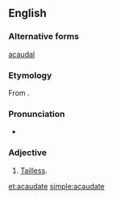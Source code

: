 ==English==

===Alternative forms===
[[acaudal]]

===Etymology===
From {{prefix|a|caudate|t1=without|t2=having a tail|lang=en}}.

===Pronunciation===
* {{a|US}} {{IPA|/eɪ.ˈkɔ.ˌdeɪt/|lang=en}}

===Adjective===
{{en-adj|-}}

# {{context|biology|zoology|lang=en}} [[tailless|Tailless]].

[[et:acaudate]]
[[simple:acaudate]]